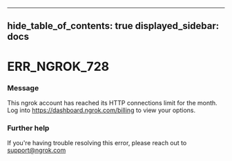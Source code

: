 

---
hide_table_of_contents: true
displayed_sidebar: docs
---


# ERR_NGROK_728

### Message
This ngrok account has reached its HTTP connections limit for the month. Log into https://dashboard.ngrok.com/billing to view your options.

<ErrorDetails />



### Further help
If you're having trouble resolving this error, please reach out to [support@ngrok.com](mailto:support@ngrok.com?subject=Help%20with%20ERR_NGROK_728)

